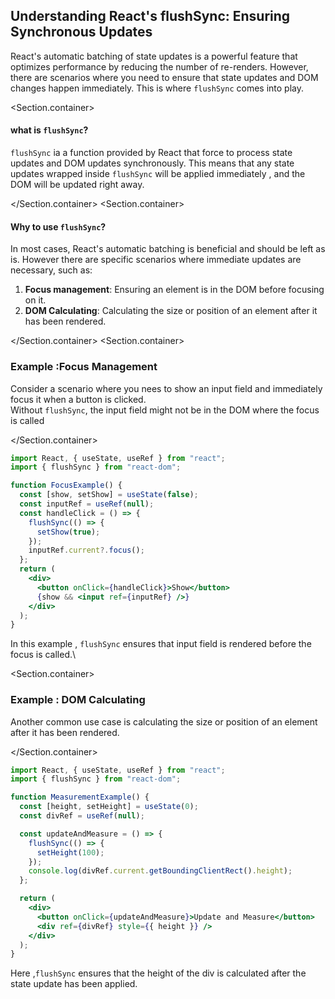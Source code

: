 
<Section>
<Section.Back />

## Understanding React's flushSync: Ensuring Synchronous Updates

React's automatic batching of state updates is a powerful feature that optimizes performance by reducing the number of re-renders. However, there are scenarios where you need to ensure that state updates and DOM changes happen immediately. This is where `flushSync` comes into play.

<Section.container>
#### what is `flushSync`?

`flushSync` ia a function provided by React that force to process state updates and DOM updates synchronously. This means that any state updates wrapped inside `flushSync` will be applied immediately , and the DOM will be updated right away.

</Section.container>
<Section.container>

#### Why to use `flushSync`?

In most cases, React's automatic batching is beneficial and should be left as is. However there are specific scenarios where immediate updates are necessary, such as:

1. **Focus management**: Ensuring an element is in the DOM before focusing on it.
2. **DOM Calculating**: Calculating the size or position of an element after it has been rendered.

</Section.container>
<Section.container>
### Example :Focus Management

Consider a scenario where you nees to show an input field and immediately focus it when a button is clicked.\
Without `flushSync`, the input field might not be in the DOM where the focus is called

</Section.container>

```jsx
import React, { useState, useRef } from "react";
import { flushSync } from "react-dom";

function FocusExample() {
  const [show, setShow] = useState(false);
  const inputRef = useRef(null);
  const handleClick = () => {
    flushSync(() => {
      setShow(true);
    });
    inputRef.current?.focus();
  };
  return (
    <div>
      <button onClick={handleClick}>Show</button>
      {show && <input ref={inputRef} />}
    </div>
  );
}
```

In this example , `flushSync` ensures that input field is rendered before the focus is called.\

<Section.container>
### Example : DOM Calculating

Another common use case is calculating the size or position of an element after it has been rendered.

</Section.container>

```jsx
import React, { useState, useRef } from "react";
import { flushSync } from "react-dom";

function MeasurementExample() {
  const [height, setHeight] = useState(0);
  const divRef = useRef(null);

  const updateAndMeasure = () => {
    flushSync(() => {
      setHeight(100);
    });
    console.log(divRef.current.getBoundingClientRect().height);
  };

  return (
    <div>
      <button onClick={updateAndMeasure}>Update and Measure</button>
      <div ref={divRef} style={{ height }} />
    </div>
  );
}
```

Here ,`flushSync` ensures that the height of the div is calculated after the state update has been applied.

</Section>

